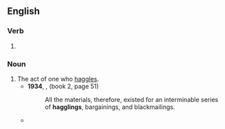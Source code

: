 ==English==

===Verb===
{{head|en|verb form}}

# {{present participle of|en|haggle|nocat=1}}

===Noun===
{{en-noun}}

# The act of one who [[haggle]]s.
#* '''1934''', {{w|Winston Churchill}}, ''{{w|Marlborough: His Life and Times}}'' (book 2, page 51)
#*: All the materials, therefore, existed for an interminable series of '''hagglings''', bargainings, and blackmailings.
#* {{quote-journal|en|date=2022 March 23|author=Paul Clifton|title=Londoners pay the price|journal=RAIL|issue=953|page=48|text=After weeks of '''haggling''', Transport for London and the Department for Transport agreed a £200 million short-term funding deal that will keep the network running until June.}}